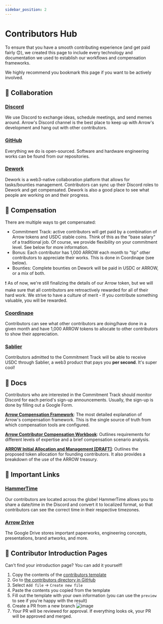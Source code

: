```yaml
---
sidebar_position: 2
---
```

# Contributors Hub

To ensure that you have a smooth contributing experience (and get paid fairly 😊), we created this page to include every technology and documentation we used to establish our workflows and compensation frameworks.

We highly recommend you bookmark this page if you want to be actively involved.

## :busts_in_silhouette: Collaboration

### [Discord](https://discord.com/invite/fab4bxaAW9)
We use Discord to exchange ideas, schedule meetings, and send memes around. Arrow's Discord channel is the best place to keep up with Arrow's development and hang out with other contributors.

### [GitHub](https://github.com/Arrow-air)
Everything we do is open-sourced. Software and hardware engineering works can be found from our repositories. 

### [Dework](https://app.dework.xyz/arrow-air)
Dework is a web3-native collaboration platform that allows for tasks/bounties management. Contributors can sync up their Discord roles to Dework and get compensated. Dework is also a good place to see what people are working on and their progress.

## :money_with_wings: Compensation

There are multiple ways to get compensated:
* Commitment Track: active contributors will get paid by a combination of Arrow tokens and USDC stable coins. Think of this as the "base salary" of a traditional job. Of course, we provide flexibility on your commitment level. See below for more information.
* Bonus: Each contributor has 1,000 ARROW each month to "tip" other contributors to appreciate their works. This is done in Coordinape (see below).
* Bounties: Complete bounties on Dework will be paid in USDC or ARROW, or a mix of both.

:exclamation: As of now, we're still finalizing the details of our Arrow token, but we will make sure that all contributors are retroactively rewarded for all of their hard work. We strive to have a culture of merit - If you contribute something valuable, you will be rewarded.

### [Coordinape](https://app.coordinape.com/)
Contributors can see what other contributors are doing/have done in a given month and have 1,000 ARROW tokens to allocate to other contributors to show their appreciation.

### [Sablier](https://app.sablier.finance/)
Contributors admitted to the Commitment Track will be able to receive USDC through Sablier, a web3 product that pays you **per second**. It's super cool!

## :scroll: Docs
Contributors who are interested in the Commitment Track should monitor Discord for each period's sign-up announcements. Usually, the sign-up is done by filling out a Google Form.

[**Arrow Compensation Framework**](https://docs.google.com/document/d/1GbhslaFcHT1w2zCWbtLFafrsW_QIZ7fxcQXicGOa5Hw/edit?usp=sharing): The most detailed explanation of Arrow's compensation framework. This is the single source of truth from which compensation tools are configured.

[**Arrow Contributor Compensation Workbook**](https://docs.google.com/spreadsheets/d/1Mngt2VHdpZgCwRceVHUqXD9ufMx2gninVBPxm0RkXRQ/edit?usp=sharing): Outlines requirements for different levels of expertise and a brief compensation scenario analysis.

[**ARROW Initial Allocation and Management [DRAFT]**](https://docs.google.com/document/d/19yGuWkonvxdYrXz8rXYAXg1EwEluPGvrLS64dcmEK6Y/edit?usp=sharing): Outlines the proposed token allocation for founding contributors. It also provides a breakdown of the use of the ARROW treasury.
 
## :link: Important Links
### [HammerTime](https://hammertime.cyou/)
Our contributors are located across the globe! HammerTime allows you to share a date/time in the Discord and convert it to localized format, so that contributors can see the correct time in their respective timezones.

### [Arrow Drive](https://drive.google.com/drive/folders/1efLrzqsiajzlxXiOUjxPT53CkfDGC0Yu?usp=sharing)
The Google Drive stores important paperworks, engineering concepts, presentations, brand artworks, and more. 

## :wave: Contributor Introduction Pages

Can't find your introduction page? You can add it yourself!
  1. Copy the contents of the [contributors template](https://raw.githubusercontent.com/Arrow-air/website/main/docs/contributing/contributors/_template.md)
  2. Go to [the contributors directory in GitHub](https://github.com/Arrow-air/website/tree/main/docs/contributing/contributors)
  3. Select `Add file` -> `Create new file`
  4. Paste the contents you copied from the template
  5. Fill out the template with your own information (you can use the `preview` to see if you're happy with the result)
  6. Create a PR from a new branch
     ![image](/images/create_pr.jpg)
  7. Your PR will be reviewed for approval. If everything looks ok, your PR will be approved and merged.
